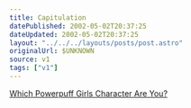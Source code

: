 ```yaml
---
title: Capitulation
datePublished: 2002-05-02T20:37:25
dateUpdated: 2002-05-02T20:37:25
layout: "../../../layouts/posts/post.astro"
originalUrl: $UNKNOWN
source: v1
tags: ["v1"]
---
```


[Which Powerpuff Girls Character Are You?][1]

[1]: http://www.valvigirl.net/quizzes/ppgquiz.html "The 'Which Powerpuff Girls Character Are You?' Quiz. Couldn't resist. I'm Blossom. Naturally."

